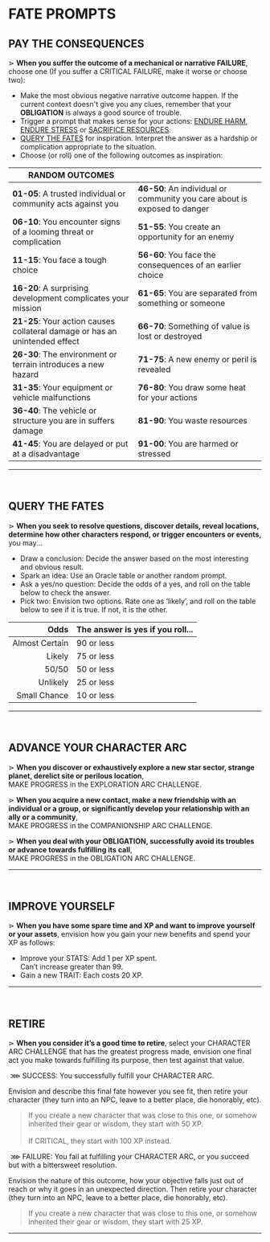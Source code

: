 # FATE PROMPTS

## PAY THE CONSEQUENCES
⋗ **When you suffer the outcome of a mechanical or narrative <span class="reddish">FAILURE</span>**, choose one (If you suffer a <span class="reddish bold">CRITICAL FAILURE</span>, make it worse or choose two):

- Make the most obvious negative narrative outcome happen. If the current context doesn't give you any clues, remember that your **OBLIGATION** is always a good source of trouble.
- Trigger a prompt that makes sense for your actions: [ENDURE HARM](/prompts/suffer-prompts#endure-harm), [ENDURE STRESS](/prompts/suffer-prompts#endure-stress) or [SACRIFICE RESOURCES](/prompts/suffer-prompts#sacrifice-resources).
- [QUERY THE FATES](/prompts/fate-prompts#query-the-fates) for inspiration. Interpret the answer as a hardship or complication appropriate to the situation.
- Choose (or roll) one of the following outcomes as inspiration:

| RANDOM OUTCOMES | |
| --- | --- |
| **01-05**: A trusted individual or community acts against you | **46-50**: An individual or community you care about is exposed to danger |
| **06-10**: You encounter signs of a looming threat or complication | **51-55**: You create an opportunity for an enemy |
| **11-15**: You face a tough choice  | **56-60**: You face the consequences of an earlier choice |
| **16-20**: A surprising development complicates your mission | **61-65**: You are separated from something or someone |
| **21-25**: Your action causes collateral damage or has an unintended effect | **66-70**: Something of value is lost or destroyed |
| **26-30**: The environment or terrain introduces a new hazard | **71-75**: A new enemy or peril is revealed |
| **31-35**: Your equipment or vehicle malfunctions | **76-80**: You draw some heat for your actions |
| **36-40**: The vehicle or structure you are in suffers damage | **81-90**: You waste resources |
| **41-45**: You are delayed or put at a disadvantage | **91-00**: You are harmed or stressed |
<hr/>
<br/>

## QUERY THE FATES
⋗ **When you seek to resolve questions, discover details, reveal locations, determine how other characters respond, or trigger encounters or events,** you may...

- <span class="blueish bold">Draw a conclusion</span>: Decide the answer based on the most interesting and obvious result.
- <span class="blueish bold">Spark an idea</span>: Use an Oracle table or another random prompt.
- <span class="blueish bold">Ask a yes/no question</span>: Decide the odds of a yes, and roll on the table below to check the answer.
- <span class="blueish bold">Pick two</span>: Envision two options. Rate one as ‘likely’, and roll on the table below to see if it is true. If not, it is the other.

| Odds | The answer is yes if you roll... |
| ---: | :--- |
| Almost Certain | 90 or less |
| Likely | 75 or less | 
| 50/50 | 50 or less |
| Unlikely | 25 or less |
| Small Chance | 10 or less |
<hr/>
<br/>

## ADVANCE YOUR CHARACTER ARC
⋗ **When you discover or exhaustively explore a new star sector, strange planet, derelict site or perilous location**, <br/>MAKE PROGRESS in the <span class="blueish bold">EXPLORATION ARC CHALLENGE</span>.

⋗ **When you acquire a new contact, make a new friendship with an individual or a group, or significantly develop your relationship with an ally or a community**, <br/>MAKE PROGRESS in the <span class="blueish bold">COMPANIONSHIP ARC CHALLENGE</span>.

⋗ **When you deal with your OBLIGATION, successfully avoid its troubles or advance towards fulfilling its call**, <br/>MAKE PROGRESS in the <span class="blueish bold">OBLIGATION ARC CHALLENGE</span>.

<hr/>
<br/>

## IMPROVE YOURSELF
⋗ **When you have some spare time and XP and want to improve yourself or your assets**, envision how you gain your new benefits and spend your XP as follows:
- <span class="blueish bold">Improve your STATS</span>: Add 1 per XP spent.<br/>
    Can’t increase greater than 99.
- <span class="blueish bold">Gain a new TRAIT</span>: Each costs 20 XP.

<hr/>
<br/>

## RETIRE
⋗ **When you consider it’s a good time to retire**, select your <span class="blueish bold">CHARACTER ARC CHALLENGE</span> that has the greatest progress made, envision one final act you make towards fulfilling its purpose, then test against that value.

&nbsp;<span class="blueish bold">⋙ SUCCESS</span>: You successfully fulfill your CHARACTER ARC.

Envision and describe this final fate however you see fit, then <span class="blueish bold">retire your character</span> (they turn into an NPC, leave to a better place, die honorably, etc).

> If you create a new character that was close to this one, or somehow inherited their gear or wisdom, they start with 50 XP.<br/><br/>
> If <span class="blueish bold">CRITICAL</span>, they start with 100 XP instead.

&nbsp;<span class="reddish bold">⋙ FAILURE</span>: You fail at fulfilling your CHARACTER ARC, or you succeed but with a bittersweet resolution.

Envision the nature of this outcome, how your objective falls just out of reach or why it goes in an unexpected direction. Then <span class="reddish bold">retire your character</span> (they turn into an NPC, leave to a better place, die honorably, etc).

> If you create a new character that was close to this one, or somehow inherited their gear or wisdom, they start with 25 XP.

<hr/>
<br/>

<div style="height: 400px;"></div>